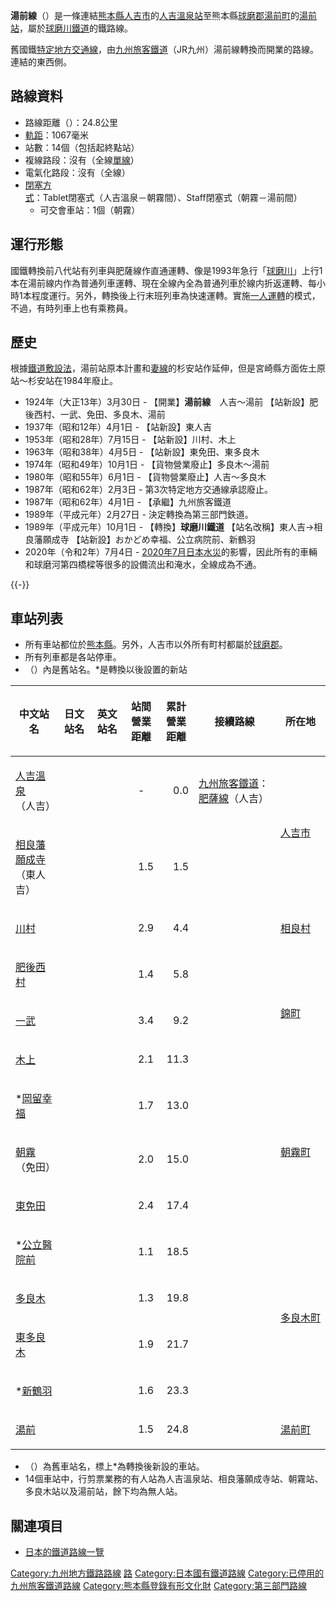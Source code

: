 {{更新|time=2020-07-09T17:38:59+00:00}}
{{Infobox 鐵道路線
|日文原名=湯前線
|平假名=ゆのまえせん
|羅馬拼音=Yunomae sen
|路線名稱=湯前線
|路線顏色=#00ccff
|圖片=Kinoe-okadomekofuku 1.jpg
|圖片大小=300px
|圖片說明=沿線風景
|路線記號= 
|所在地={{JPN}}[[熊本縣|熊本縣]]
|種類=
|路線網=
|起點=[[人吉站|人吉溫泉站]]
|終點=[[湯前站|湯前站]]
|站數=14個
|通車=1924年3月30日
|項目1=交由[[日本第三部門鐵道|第三部門]]營運
|日期1=1989年10月1日
|擁有者=[[File:National_Railway_Symbol_of_Japan.png|15px]] [[鐵道省_(日本)|鐵道省]]→[[運輸通信省_(日本)|運輸通信省]]→[[運輸省|運輸省]]→[[File:Japanese_National_Railway_logo.svg|40px]] [[日本國有鐵道|日本國有鐵道]]（國鐵）→[[File:JR_logo_(kyushu).svg|25px]] [[九州旅客鐵道|九州旅客鐵道]]（JR九州）→[[球磨川鐵道|球磨川鐵道]]
|營運者=[[球磨川鐵道|球磨川鐵道]]
|車輛基地=
|使用車輛=參見[[球磨川鐵道#使用車輛|使用車輛]]
|路線結構=
|路線距離=24.8公里
|軌距=1,067毫米
|軌道數量=[[單線鐵路|單線]]
|電氣化方式=全線非電氣化
|閉塞方式=電氣路牌(Tablet)閉塞式（人吉溫泉－朝霧之間）<br />單票(Staff)閉塞式（朝霧－湯前之間）
|保安裝置=
|最高速度=85公里/小時
|路線圖={{湯前線RDT}}
}}

'''湯前線'''（{{jpn|j=湯前線|hg=ゆのまえせん|rm=Yunomae sen|f=y}}）是一條連結[[熊本縣|熊本縣]][[人吉市|人吉市]]的[[人吉站|人吉溫泉站]]至熊本縣[[球磨郡|球磨郡]][[湯前町|湯前町]]的[[湯前站|湯前站]]，屬於[[球磨川鐵道|球磨川鐵道]]的鐵路線。

舊國鐵[[特定地方交通線|特定地方交通線]]，由[[九州旅客鐵道|九州旅客鐵道]]（JR九州）湯前線轉換而開業的路線。連結{{link-ja|人吉盆地|人吉盆地}}的東西側。

== 路線資料 ==
*路線距離（{{link-ja|營業距離|営業キロ}}）：24.8公里
*[[軌距|軌距]]：1067毫米
*站數：14個（包括起終點站）
*複線路段：沒有（全線[[單線鐵路|單線]]）
*電氣化路段：沒有（全線{{link-ja|非電氣化|非電化}}）
*[[閉塞_(鐵路)|閉塞方式]]：Tablet閉塞式（人吉溫泉－朝霧間）、Staff閉塞式（朝霧－湯前間）
**可交會車站：1個（朝霧）

== 運行形態 ==
國鐵轉換前八代站有列車與肥薩線作直通運轉、像是1993年急行「[[球磨川_(列車)|球磨川]]」上行1本在湯前線内作為普通列車運轉、現在全線內全為普通列車於線内折返運轉、每小時1本程度運行。另外，轉換後上行末班列車為快速運轉。實施[[一人運轉|一人運轉]]的模式，不過，有時列車上也有乘務員。

== 歷史 ==
根據[[鐵道敷設法|鐵道敷設法]]，湯前站原本計畫和[[妻線|妻線]]的杉安站作延伸，但是宮崎縣方面佐土原站～杉安站在1984年廢止。

*1924年（大正13年）3月30日 - 【開業】'''湯前線'''　人吉～湯前 【站新設】肥後西村、一武、免田、多良木、湯前
*1937年（昭和12年）4月1日 - 【站新設】東人吉
*1953年（昭和28年）7月15日 - 【站新設】川村、木上
*1963年（昭和38年）4月5日 - 【站新設】東免田、東多良木
*1974年（昭和49年）10月1日 - 【貨物營業廢止】多良木～湯前
*1980年（昭和55年）6月1日 - 【貨物營業廢止】人吉～多良木
*1987年（昭和62年）2月3日 - 第3次特定地方交通線承認廢止。
*1987年（昭和62年）4月1日 - 【承繼】九州旅客鐵道 
*1989年（平成元年）2月27日 - 決定轉換為第三部門鉄道。
*1989年（平成元年）10月1日 - 【轉換】'''球磨川鐵道''' 【站名改稱】東人吉→相良藩願成寺 【站新設】おかどめ幸福、公立病院前、新鶴羽
*2020年（令和2年）7月4日 - [[2020年7月日本水災|2020年7月日本水災]]的影響，因此所有的車輛和球磨河第四橋樑等很多的設備流出和淹水，全線成為不通。

{{-}}
== 車站列表 ==
*所有車站都位於[[熊本縣|熊本縣]]。另外，人吉市以外所有町村都屬於[[球磨郡|球磨郡]]。
*所有列車都是各站停車。
*（）內是舊站名。*是轉換以後設置的新站

{| class="wikitable" rules="all"
|-
!中文站名
!日文站名
!英文站名
!style="width:2.5em;"|站間<br />營業<br />距離
!style="width:2.5em;"|累計<br />營業<br />距離
!接續路線
!所在地
|-
|[[人吉站|人吉溫泉]]<br />（人吉）
|{{lang|ja|人吉温泉<br />（人吉）}}
|{{lang|en|Hitoyoshi-Onsen}}
|style="text-align:center;"| -
|style="text-align:right;"|0.0
|[[九州旅客鐵道|九州旅客鐵道]]：[[肥薩線|肥薩線]]（人吉）
|rowspan="2" style="white-space:nowrap;"|[[人吉市|人吉市]]
|-
|[[相良藩願成寺站|相良藩願成寺]]<br />（東人吉）
|{{lang|ja|相良藩願成寺<br />（東人吉）}}
|{{lang|en|Sagarahan-Ganjōji}}
|style="text-align:right;"|1.5
|style="text-align:right;"|1.5
| 
|-
|[[川村站_(熊本縣)|川村]]
|{{lang|ja|川村}}
|{{lang|en|Kawamura}} 
|style="text-align:right;"|2.9
|style="text-align:right;"|4.4
| 
|[[相良村|相良村]]
|-
|[[肥後西村站|肥後西村]]
|{{lang|ja|肥後西村}}
|{{lang|en|Higo-Nishimura}} 
|style="text-align:right;"|1.4
|style="text-align:right;"|5.8
| 
|rowspan="3" style="white-space:nowrap;"|[[錦町|錦町]]
|-
|[[一武站|一武]]
|{{lang|ja|一武}}
|{{lang|en|Ichibu}}
|style="text-align:right;"|3.4
|style="text-align:right;"|9.2
| 
|-
|[[木上站|木上]]
|{{lang|ja|木上}}
|{{lang|en|Kinoe}}
|style="text-align:right;"|2.1
|style="text-align:right;"|11.3
| 
|-
|*[[岡留幸福站|岡留幸福]]
|{{lang|ja|おかどめ幸福}}
|{{lang|en|Okadome-Kōfuku}}
|style="text-align:right;"|1.7
|style="text-align:right;"|13.0
| 
|rowspan="3" style="white-space:nowrap;"|[[朝霧町|朝霧町]]
|-
|[[朝霧站|朝霧]]<br />（免田）
|{{lang|ja|あさぎり<br />（免田）}}
|{{lang|en|Asagiri}}
|style="text-align:right;"|2.0
|style="text-align:right;"|15.0
| 
|-
|[[東免田站|東免田]]
|{{lang|ja|東免田}}
|{{lang|en|Higashi-Menda}} 
|style="text-align:right;"|2.4
|style="text-align:right;"|17.4
| 
|-
|*[[公立醫院前站|公立醫院前]]
|{{lang|ja|公立病院前}}
|{{lang|en|Kōritsu-Byōin-mae}} 
|style="text-align:right;"|1.1
|style="text-align:right;"|18.5
| 
|rowspan="4" style="white-space:nowrap;"|[[多良木町|多良木町]]
|-
|[[多良木站|多良木]]
|{{lang|ja|多良木}}
|{{lang|en|Taragi}}  
|style="text-align:right;"|1.3
|style="text-align:right;"|19.8
| 
|-
|[[東多良木站|東多良木]]
|{{lang|ja|東多良木}}
|{{lang|en|Higashi-Taragi}} 
|style="text-align:right;"|1.9
|style="text-align:right;"|21.7
| 
|-
|*[[新鶴羽站|新鶴羽]]
|{{lang|ja|新鶴羽}}
|{{lang|en|Shin-Tsuruba}} 
|style="text-align:right;"|1.6
|style="text-align:right;"|23.3
| 
|-
|[[湯前站|湯前]]
|{{lang|ja|湯前}}
|{{lang|en|Yunomae}}
|style="text-align:right;"|1.5
|style="text-align:right;"|24.8
| 
|[[湯前町|湯前町]]
|}
* （）為舊車站名，標上*為轉換後新設的車站。
* 14個車站中，行剪票業務的有人站為人吉溫泉站、相良藩願成寺站、朝霧站、多良木站以及湯前站，餘下均為無人站。

== 關連項目 ==
*[[日本的鐵道路線一覽|日本的鐵道路線一覽]]

{{湯前線}}
{{赤字83線}}
{{特定地方交通線}}

{{DEFAULTSORT: Yunomae}}
[[Category:九州地方鐵路路線|Category:九州地方鐵路路線]]
[[Category:球磨川鐵道|路]]
[[Category:日本國有鐵道路線|Category:日本國有鐵道路線]]
[[Category:已停用的九州旅客鐵道路線|Category:已停用的九州旅客鐵道路線]]
[[Category:熊本縣登錄有形文化財|Category:熊本縣登錄有形文化財]]
[[Category:第三部門路線|Category:第三部門路線]]